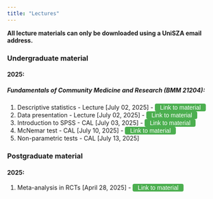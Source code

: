 ```yaml
---
title: "Lectures"
---
```


**All lecture materials can only be downloaded using a UniSZA email address.**

```{=html}
<script>
  function checkPassword(targetURL) {
    const password = prompt("Please enter the password:");
    const correctPassword = "uniszakt";
    if (password === correctPassword) {
      window.location.href = targetURL;
    } else {
      alert("Incorrect password. Access denied.");
    }
  }
</script>
```

### Undergraduate material

#### 2025:

##### Fundamentals of Community Medicine and Research (BMM 21204):

1.  Descriptive statistics - Lecture \[July 02, 2025\] - <button onclick="checkPassword('https://drive.google.com/drive/folders/1Uj1CR-GERaiafMDMgJABmsAoQw9PCx1y?usp=sharing')" style="padding:1px 12px; font-size:14px; border-radius:4px; background-color:#4CAF50; color:white; border:none; cursor:pointer;">Link to material</button>
2.  Data presentation - Lecture \[July 02, 2025\] - <button onclick="checkPassword('https://drive.google.com/drive/folders/1yvPKfb75VxMAwHeGIDnsQF_EVCew-urw?usp=sharing')" style="padding:1px 12px; font-size:14px; border-radius:4px; background-color:#4CAF50; color:white; border:none; cursor:pointer;">Link to material</button>
3.  Introduction to SPSS - CAL \[July 03, 2025\] - <button onclick="checkPassword('https://drive.google.com/drive/folders/1NKyZmxSeKMLbaTJJ5RE_bHNHaRQo61Zv?usp=sharing')" style="padding:1px 12px; font-size:14px; border-radius:4px; background-color:#4CAF50; color:white; border:none; cursor:pointer;">Link to material</button>
4.  McNemar test - CAL \[July 10, 2025\] - <button onclick="checkPassword('https://drive.google.com/drive/folders/1455bTtrLdOJpOhpm7_SPQQPsaUjx3wj0?usp=sharing')" style="padding:1px 12px; font-size:14px; border-radius:4px; background-color:#4CAF50; color:white; border:none; cursor:pointer;">Link to material</button>
5.  Non-parametric tests - CAL \[July 13, 2025\]

### Postgraduate material

#### 2025:

1.  Meta-analysis in RCTs \[April 28, 2025\] - <button onclick="checkPassword('https://drive.google.com/drive/folders/1NDx8YtYe36OO4FJNsLpDkyr5PXyDd0xR?usp=sharing')" style="padding:1px 12px; font-size:14px; border-radius:4px; background-color:#4CAF50; color:white; border:none; cursor:pointer;">Link to material</button>
